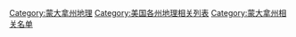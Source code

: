 [[Category:蒙大拿州地理|Category:蒙大拿州地理]]
[[Category:美国各州地理相关列表|Category:美国各州地理相关列表]]
[[Category:蒙大拿州相关名单|Category:蒙大拿州相关名单]]